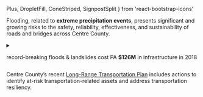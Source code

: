   Plus,
  DropletFill,
  ConeStriped,
  SignpostSplit
} from 'react-bootstrap-icons'

Flooding, related to **extreme precipitation events**, presents significant and growing risks to the safety, reliability, effectiveness, and sustainability of roads and bridges across Centre County.

<details>
<summary>

record-breaking <DropletFill /> floods & <ConeStriped /> landslides cost PA **$126M** in infrastructure in 2018 <Plus />

</summary>
<article>

The Pennsylvania Auditor General [reported that in 2018](https://www.paauditor.gov/Media/Default/Reports/RPT_Climate_crisis_111219_FINAL.pdf) climate-related costs to Pennsylvania totaled at least $261 million;
that number includes record-breaking floods and landslides that caused more than $125.7 million in infrastructure damages.

During the rainstorm [in October 2016, 7-10” of rain fell](http://www.bennertownship.org/?page_id=1014) over the course of 4 hours in Centre County that damaged several bridges and roadways.
This event caused a landslide along Purdue Mountain Road in Benner Township which **closed the road for almost 2 years**.
FEMA and PEMA covered 65% of the $933,000 needed for repairs.

We will be increasingly forced to divert funding to climate-caused infrastructure damages.

</article>
</details>

<aside>

<SignpostSplit />

Centre County’s recent [Long-Range Transportation Plan](https://www.crcog.net/lrtp2050) includes actions to identify at-risk transportation-related assets and address transportation resiliency.

</aside>
